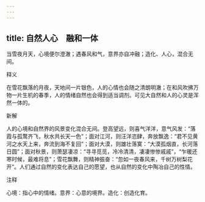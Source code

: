 ```yaml
---
---
---
```

title: 自然人心　融和一体
---



当雪夜月天，心境便尔澄澈；遇春风和气，意界亦自冲融；造化、人心，混合无间。

释义

在雪花飘落的月夜，天地间一片银色，人的心情也会随之清朗明澈；在和风吹拂万物一片生机的春季，人的情绪自然也会得到适当调剂。可见大自然和人的心灵是浑然一体的。

新解

人的心境和自然界的风景变化混合无间。登高望远，则喜气洋洋，意气风发：“落霞与孤鹜齐飞，秋水共长天一色”；面对江河，则汪洋恣肆，奔放飘逸：“君不见黄河之水天上来，奔流到海不复回”；面对大漠，则雄壮落寞：“大漠孤烟直，长河落日圆”；面对秋景，则萧瑟凄凉：“寻寻觅觅，冷冷清清，凄凄惨惨戚戚”，“乍暖还寒时候，最难将息”；雪花飘舞，则精神振奋：“忽如一夜春风来，千树万树梨花开”。人们通过自然的变化表达自己的愿望，也从自然的变化中陶冶自己的性情。

注释

心境：指心中的情绪。意界：心意的境界。造化：创造化育。